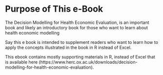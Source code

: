 # Purpose of This e-Book {.unnumbered}

The Decision Modelling for Health Economic Evaluation, is an important book and likely an introductory book for those who want to learn about health economic modelling

Say this e book is intended to supplement readers who want to learn how to apply the concepts illustrated in the book in R instead of Excel. 

This ebook contains mostly supporting materials in R, instead of Excel that is available here (https://www.herc.ox.ac.uk/downloads/decision-modelling-for-health-economic-evaluation).
